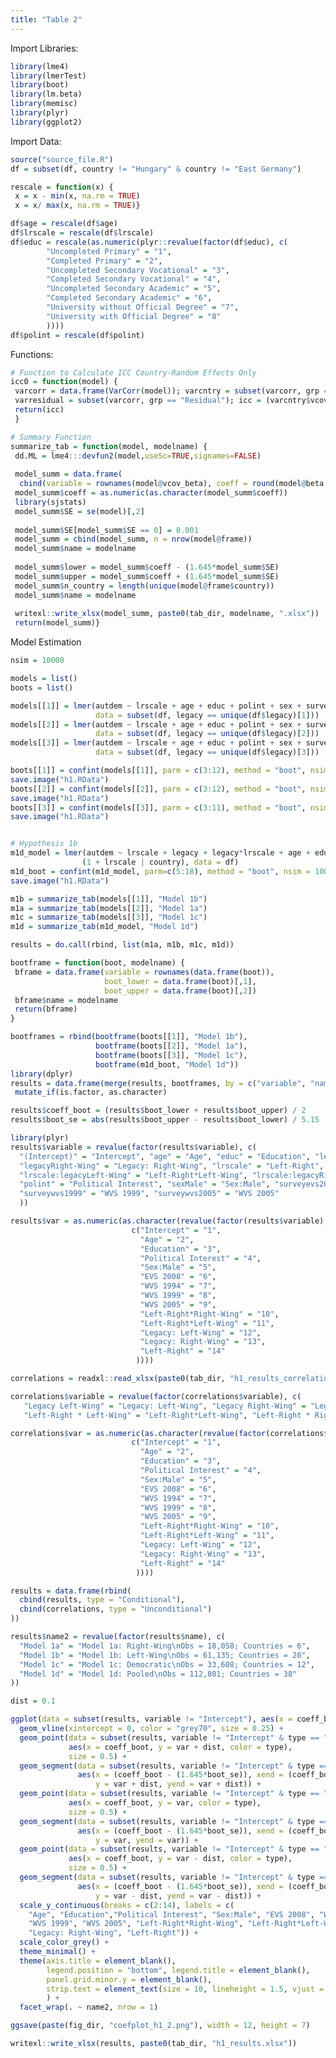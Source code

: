 ```yaml
---
title: "Table 2"
---
```


Import Libraries:
```r
library(lme4)
library(lmerTest)
library(boot)
library(lm.beta)
library(memisc)
library(plyr)
library(ggplot2)
```

Import Data:
```r
source("source_file.R")
df = subset(df, country != "Hungary" & country != "East Germany")

rescale = function(x) {
 x = x - min(x, na.rm = TRUE)
 x = x/ max(x, na.rm = TRUE)}

df$age = rescale(df$age)
df$lrscale = rescale(df$lrscale)
df$educ = rescale(as.numeric(plyr::revalue(factor(df$educ), c(
        "Uncompleted Primary" = "1",
        "Completed Primary" = "2", 
        "Uncompleted Secondary Vocational" = "3",
        "Completed Secondary Vocational" = "4",
        "Uncompleted Secondary Academic" = "5",
        "Completed Secondary Academic" = "6",
        "University without Official Degree" = "7", 
        "University with Official Degree" = "8"
        ))))
df$polint = rescale(df$polint)
```

Functions:
```r
# Function to Calculate ICC Country-Random Effects Only
icc0 = function(model) {
 varcorr = data.frame(VarCorr(model)); varcntry = subset(varcorr, grp == "country")
 varresidual = subset(varcorr, grp == "Residual"); icc = (varcntry$vcov) / (varcntry$vcov + varresidual$vcov)
 return(icc)
 }

# Summary Function 
summarize_tab = function(model, modelname) {
 dd.ML = lme4:::devfun2(model,useSc=TRUE,signames=FALSE)
 
 model_summ = data.frame(
  cbind(variable = rownames(model@vcov_beta), coeff = round(model@beta,3), icc = icc0(model)))
 model_summ$coeff = as.numeric(as.character(model_summ$coeff))
 library(sjstats)
 model_summ$SE = se(model)[,2]
 
 model_summ$SE[model_summ$SE == 0] = 0.001
 model_summ = cbind(model_summ, n = nrow(model@frame))
 model_summ$name = modelname
 
 model_summ$lower = model_summ$coeff - (1.645*model_summ$SE)
 model_summ$upper = model_summ$coeff + (1.645*model_summ$SE)
 model_summ$n_country = length(unique(model@frame$country))
 model_summ$name = modelname
 
 writexl::write_xlsx(model_summ, paste0(tab_dir, modelname, ".xlsx"))
 return(model_summ)}
```

Model Estimation
```r
nsim = 10000

models = list()
boots = list()

models[[1]] = lmer(autdem ~ lrscale + age + educ + polint + sex + survey + (1 | country), 
                   data = subset(df, legacy == unique(df$legacy)[1])) 
models[[2]] = lmer(autdem ~ lrscale + age + educ + polint + sex + survey + (1 | country), 
                   data = subset(df, legacy == unique(df$legacy)[2])) 
models[[3]] = lmer(autdem ~ lrscale + age + educ + polint + sex + survey + (1 | country), 
                   data = subset(df, legacy == unique(df$legacy)[3])) 

boots[[1]] = confint(models[[1]], parm = c(3:12), method = "boot", nsim = nsim, seed = 1993, level = 0.9) 
save.image("h1.RData")
boots[[2]] = confint(models[[2]], parm = c(3:12), method = "boot", nsim = nsim, seed = 1993, level = 0.9) 
save.image("h1.RData")
boots[[3]] = confint(models[[3]], parm = c(3:11), method = "boot", nsim = nsim, seed = 1993, level = 0.9) 
save.image("h1.RData")


# Hypothesis 1b
m1d_model = lmer(autdem ~ lrscale + legacy + legacy*lrscale + age + educ + polint + sex + survey + 
                (1 + lrscale | country), data = df)
m1d_boot = confint(m1d_model, parm=c(5:18), method = "boot", nsim = 10000, seed = 1993, level = 0.9)
save.image("h1.RData")
```

```r
m1b = summarize_tab(models[[1]], "Model 1b") 
m1a = summarize_tab(models[[2]], "Model 1a")
m1c = summarize_tab(models[[3]], "Model 1c")
m1d = summarize_tab(m1d_model, "Model 1d")

results = do.call(rbind, list(m1a, m1b, m1c, m1d))

bootframe = function(boot, modelname) {
 bframe = data.frame(variable = rownames(data.frame(boot)),
                     boot_lower = data.frame(boot)[,1],
                     boot_upper = data.frame(boot)[,2])
 bframe$name = modelname
 return(bframe)
}

bootframes = rbind(bootframe(boots[[1]], "Model 1b"), 
                   bootframe(boots[[2]], "Model 1a"),
                   bootframe(boots[[3]], "Model 1c"),
                   bootframe(m1d_boot, "Model 1d"))
library(dplyr)
results = data.frame(merge(results, bootframes, by = c("variable", "name"))) %>%
 mutate_if(is.factor, as.character)

results$coeff_boot = (results$boot_lower + results$boot_upper) / 2
results$boot_se = abs(results$boot_upper - results$boot_lower) / 5.15
```

```r
library(plyr)
results$variable = revalue(factor(results$variable), c(
  "(Intercept)" = "Intercept", "age" = "Age", "educ" = "Education", "legacyLeft-Wing" = "Legacy: Left-Wing", 
  "legacyRight-Wing" = "Legacy: Right-Wing", "lrscale" = "Left-Right", 
  "lrscale:legacyLeft-Wing" = "Left-Right*Left-Wing", "lrscale:legacyRight-Wing" = "Left-Right*Right-Wing", 
  "polint" = "Political Interest", "sexMale" = "Sex:Male", "surveyevs2008" = "EVS 2008", "surveywvs1994" = "WVS 1994", 
  "surveywvs1999" = "WVS 1999", "surveywvs2005" = "WVS 2005"   
  ))

results$var = as.numeric(as.character(revalue(factor(results$variable),
                           c("Intercept" = "1", 
                             "Age" = "2", 
                             "Education" = "3", 
                             "Political Interest" = "4", 
                             "Sex:Male" = "5", 
                             "EVS 2008" = "6", 
                             "WVS 1994" = "7", 
                             "WVS 1999" = "8", 
                             "WVS 2005" = "9",
                             "Left-Right*Right-Wing" = "10", 
                             "Left-Right*Left-Wing" = "11", 
                             "Legacy: Left-Wing" = "12", 
                             "Legacy: Right-Wing" = "13", 
                             "Left-Right" = "14"
                            ))))
```

```r
correlations = readxl::read_xlsx(paste0(tab_dir, "h1_results_correlations.xlsx"))

correlations$variable = revalue(factor(correlations$variable), c(
   "Legacy Left-Wing" = "Legacy: Left-Wing", "Legacy Right-Wing" = "Legacy: Right-Wing", 
   "Left-Right * Left-Wing" = "Left-Right*Left-Wing", "Left-Right * Right-Wing" = "Left-Right*Right-Wing"))

correlations$var = as.numeric(as.character(revalue(factor(correlations$variable),
                           c("Intercept" = "1", 
                             "Age" = "2", 
                             "Education" = "3", 
                             "Political Interest" = "4", 
                             "Sex:Male" = "5", 
                             "EVS 2008" = "6", 
                             "WVS 1994" = "7", 
                             "WVS 1999" = "8", 
                             "WVS 2005" = "9",
                             "Left-Right*Right-Wing" = "10", 
                             "Left-Right*Left-Wing" = "11", 
                             "Legacy: Left-Wing" = "12", 
                             "Legacy: Right-Wing" = "13", 
                             "Left-Right" = "14"
                            ))))
```
```r
results = data.frame(rbind(
  cbind(results, type = "Conditional"), 
  cbind(correlations, type = "Unconditional")
))

results$name2 = revalue(factor(results$name), c(
  "Model 1a" = "Model 1a: Right-Wing\nObs = 18,058; Countries = 6", 
  "Model 1b" = "Model 1b: Left-Wing\nObs = 61,135; Countries = 20",
  "Model 1c" = "Model 1c: Democratic\nObs = 33,608; Countries = 12", 
  "Model 1d" = "Model 1d: Pooled\nObs = 112,801; Countries = 38"
))

```


```r
dist = 0.1

ggplot(data = subset(results, variable != "Intercept"), aes(x = coeff_boot, y = var, color = type)) + 
  geom_vline(xintercept = 0, color = "grey70", size = 0.25) + 
  geom_point(data = subset(results, variable != "Intercept" & type == "Conditional" & var > 9), 
             aes(x = coeff_boot, y = var + dist, color = type),
             size = 0.5) + 
  geom_segment(data = subset(results, variable != "Intercept" & type == "Conditional" & var > 9),   
               aes(x = (coeff_boot - (1.645*boot_se)), xend = (coeff_boot + (1.645*boot_se)), 
                   y = var + dist, yend = var + dist)) + 
  geom_point(data = subset(results, variable != "Intercept" & type == "Conditional" & var < 10), 
             aes(x = coeff_boot, y = var, color = type),
             size = 0.5) + 
  geom_segment(data = subset(results, variable != "Intercept" & type == "Conditional" & var < 10),   
               aes(x = (coeff_boot - (1.645*boot_se)), xend = (coeff_boot + (1.645*boot_se)), 
                   y = var, yend = var)) + 
  geom_point(data = subset(results, variable != "Intercept" & type == "Unconditional"), 
             aes(x = coeff_boot, y = var - dist, color = type),
             size = 0.5) + 
  geom_segment(data = subset(results, variable != "Intercept" & type == "Unconditional"),   
               aes(x = (coeff_boot - (1.645*boot_se)), xend = (coeff_boot + (1.645*boot_se)), 
                   y = var - dist, yend = var - dist)) + 
  scale_y_continuous(breaks = c(2:14), labels = c(
    "Age", "Education","Political Interest", "Sex:Male", "EVS 2008", "WVS 1994", 
    "WVS 1999", "WVS 2005", "Left-Right*Right-Wing", "Left-Right*Left-Wing", "Legacy: Left-Wing", 
    "Legacy: Right-Wing", "Left-Right")) + 
  scale_color_grey() + 
  theme_minimal() + 
  theme(axis.title = element_blank(), 
        legend.position = "bottom", legend.title = element_blank(),
        panel.grid.minor.y = element_blank(), 
        strip.text = element_text(size = 10, lineheight = 1.5, vjust = 1) 
        ) +
  facet_wrap(. ~ name2, nrow = 1)

ggsave(paste(fig_dir, "coefplot_h1_2.png"), width = 12, height = 7)
```

```r
writexl::write_xlsx(results, paste0(tab_dir, "h1_results.xlsx"))
```





